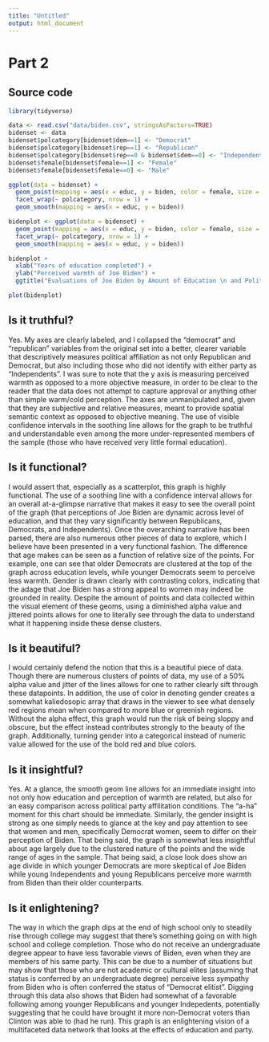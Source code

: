 ```yaml
---
title: "Untitled"
output: html_document
---
```


Part 2
===

Source code
---

```r
library(tidyverse)

data <- read.csv("data/biden.csv", stringsAsFactors=TRUE)
bidenset <- data
bidenset$polcategory[bidenset$dem==1] <- "Democrat"
bidenset$polcategory[bidenset$rep==1] <- "Republican"
bidenset$polcategory[bidenset$rep==0 & bidenset$dem==0] <- "Independent"
bidenset$female[bidenset$female==1] <- "Female"
bidenset$female[bidenset$female==0] <- "Male"

ggplot(data = bidenset) +
  geom_point(mapping = aes(x = educ, y = biden, color = female, size = age), position = 'jitter', alpha = .5) +
  facet_wrap(~ polcategory, nrow = 1) +
  geom_smooth(mapping = aes(x = educ, y = biden))

bidenplot <- ggplot(data = bidenset) +
  geom_point(mapping = aes(x = educ, y = biden, color = female, size = age), position = 'jitter', alpha = .5) +
  facet_wrap(~ polcategory, nrow = 1) +
  geom_smooth(mapping = aes(x = educ, y = biden))

bidenplot +
  xlab("Years of education completed") +
  ylab("Perceived warmth of Joe Biden") +
  ggtitle("Evaluations of Joe Biden by Amount of Education \n and Political Affiliation ")
```

```r
plot(bidenplot)
```


Is it truthful?
---

Yes. My axes are clearly labeled, and I collapsed the "democrat" and "republican" variables from the original set into a better, clearer variable that descriptively measures political affiliation as not only Republican and Democrat, but also including those who did not identify with either party as "Independents". I was sure to note that the y axis is measuring perceived warmth as opposed to a more objective measure, in order to be clear to the reader that the data does not attempt to capture approval or anything other than simple warm/cold perception. The axes are unmanipulated and, given that they are subjective and relative measures, meant to provide spatial semantic context as opposed to objective meaning. The use of visible confidence intervals in the soothing line allows for the graph to be truthful and understandable even among the more under-represented members of the sample (those who have received very little formal education). 

Is it functional?
---

I would assert that, especially as a scatterplot, this graph is highly functional. The use of a soothing line with a confidence interval allows for an overall at-a-glimpse narrative that makes it easy to see the overall point of the graph (that perceptions of Joe Biden are dynamic across level of education, and that they vary significantly between Republicans, Democrats, and Independents). Once the overarching narrative has been parsed, there are also numerous other pieces of data to explore, which I believe have been presented in a very functional fashion. The difference that age makes can be seen as a function of relative size of the points. For example, one can see that older Democrats are clustered at the top of the graph across education levels, while younger Democrats seem to perceive less warmth. Gender is drawn clearly with contrasting colors, indicating that the adage that Joe Biden has a strong appeal to women may indeed be grounded in reality. Despite the amount of points and data collected within the visual element of these geoms, using a diminished alpha value and jittered points allows for one to literally see through the data to understand what it happening inside these dense clusters.

Is it beautiful?
---

I would certainly defend the notion that this is a beautiful piece of data. Though there are numerous clusters of points of data, my use of a 50% alpha value and jitter of the lines allows for one to rather clearly sift through these datapoints. In addition, the use of color in denoting gender creates a somewhat kaliedosopic array that draws in the viewer to see what densely red regions mean when compared to more blue or greenish regions. Without the alpha effect, this graph would run the risk of being sloppy and obscure, but the effect instead contributes strongly to the beauty of the graph. Additionally, turning gender into a categorical instead of numeric value allowed for the use of the bold red and blue colors.

Is it insightful?
---

Yes. At a glance, the smooth geom line allows for an immediate insight into not only how education and perception of warmth are related, but also for an easy comparison across political party affilitation conditions. The "a-ha" moment for this chart should be immediate. Similarly, the gender insight is strong as one simply needs to glance at the key and pay attention to see that women and men, specifically Democrat women, seem to differ on their perception of Biden. That being said, the graph is somewhat less insightful about age largely due to the clustered nature of the points and the wide range of ages in the sample. That being said, a close look does show an age divide in which younger Democrats are more skeptical of Joe Biden while young Independents and young Republicans perceive more warmth from Biden than their older counterparts.

Is it enlightening?
---

The way in which the graph dips at the end of high school only to steadily rise through college may suggest that there's something going on with high school and college completion. Those who do not receive an undergraduate degree appear to have less favorable views of Biden, even when they are members of his same party. This can be due to a number of situations but may show that those who are not academic or cultural elites (assuming that status is conferred by an undergraduate degree) perceive less sympathy from Biden who is often conferred the status of "Democrat elitist". Digging through this data also shows that Biden had somewhat of a favorable following among younger Republicans and younger Indepedents, potentially suggesting that he could have brought it more non-Democrat voters than Clinton was able to (had he run). This graph is an enlightening vision of a multifaceted data network that looks at the effects of education and party.
